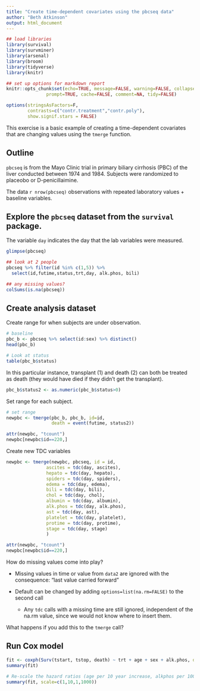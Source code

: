 ```yaml
---
title: "Create time-dependent covariates using the pbcseq data"
author: "Beth Atkinson"
output: html_document
---
```


```r
## load libraries
library(survival)
library(survminer)
library(arsenal)
library(broom)
library(tidyverse)
library(knitr)

## set up options for markdown report
knitr::opts_chunk$set(echo=TRUE, message=FALSE, warning=FALSE, collapse=TRUE,
               prompt=TRUE, cache=FALSE, comment=NA, tidy=FALSE)

options(stringsAsFactors=F,
        contrasts=c("contr.treatment","contr.poly"),
        show.signif.stars = FALSE)
```

This exercise is a basic example of creating a time-dependent covariates that are changing values using the `tmerge` function.

## Outline

`pbcseq` is from the Mayo Clinic trial in primary biliary cirrhosis (PBC) of the liver conducted between 1974 and 1984. Subjects were randomized to placeobo or D-penicillaimine.

The data `r nrow(pbcseq)` observations with repeated laboratory values + baseline variables.  

## Explore the `pbcseq` dataset from the `survival` package.

The variable `day` indicates the day that the lab variables were measured.

```r
glimpse(pbcseq)

## look at 2 people
pbcseq %>% filter(id %in% c(1,5)) %>% 
  select(id,futime,status,trt,day, alk.phos, bili) 

## any missing values?
colSums(is.na(pbcseq))
```

## Create analysis dataset

Create range for when subjects are under observation.

```r
# baseline
pbc_b <- pbcseq %>% select(id:sex) %>% distinct()
head(pbc_b)

# Look at status
table(pbc_b$status)
```

In this particular instance, transplant (1) and death (2) can both be treated as death (they would have died if they didn't get the transplant).  

```r
pbc_b$status2 <- as.numeric(pbc_b$status>0)
```

Set range for each subject. 

```r
# set range
newpbc <- tmerge(pbc_b, pbc_b, id=id, 
                 death = event(futime, status2)) 

attr(newpbc, "tcount")
newpbc[newpbc$id==220,]
```

Create new TDC variables

```r
newpbc <- tmerge(newpbc, pbcseq, id = id, 
               ascites = tdc(day, ascites),
               hepato = tdc(day, hepato),
               spiders = tdc(day, spiders),
               edema = tdc(day, edema),
               bili = tdc(day, bili), 
               chol = tdc(day, chol),
               albumin = tdc(day, albumin),
               alk.phos = tdc(day, alk.phos),
               ast = tdc(day, ast),
               platelet = tdc(day, platelet),
               protime = tdc(day, protime),
               stage = tdc(day, stage)
               )

attr(newpbc, "tcount")
newpbc[newpbc$id==220,]
```

How do missing values come into play?

* Missing values in time or value from `data2` are ignored with the consequence: "last value carried forward" 

* Default can be changed by adding `options=list(na.rm=FALSE)` to the second call 
    + Any `tdc` calls with a missing time are still ignored, independent
of the na.rm value, since we would not know where to insert them.

What happens if you add this to the `tmerge` call?

## Run Cox model

```r
fit <- coxph(Surv(tstart, tstop, death) ~ trt + age + sex + alk.phos, data=newpbc)
summary(fit)

# Re-scale the hazard ratios (age per 10 year increase, alkphos per 1000 increase)
summary(fit, scale=c(1,10,1,1000))
```